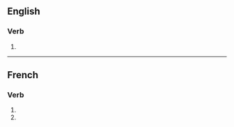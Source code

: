 {{also|scrabblés}}

==English==

===Verb===
{{head|en|verb form}}

# {{en-third-person singular of|scrabble}}

----

==French==

===Verb===
{{fr-verb-form}}

# {{inflection of|scrabbler||2|s|pres|indc|lang=fr}}
# {{inflection of|scrabbler||2|s|pres|subj|lang=fr}}